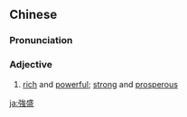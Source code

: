 {{also|强盛}}
==Chinese==
{{zh-forms|s=强盛}}

===Pronunciation===
{{zh-pron
|m=qiángshèng
|c=koeng4 sing6
|h=pfs=khiòng-sṳn
|mn=qz,tw,xm:kiông-sēng/zz:kiâng-sēng
|cat=a
}}

===Adjective===
{{zh-adj}}

# [[rich]] and [[powerful]]; [[strong]] and [[prosperous]] {{gloss|of a nation, or people}}

{{zh-cat|Advanced}}

[[ja:強盛]]